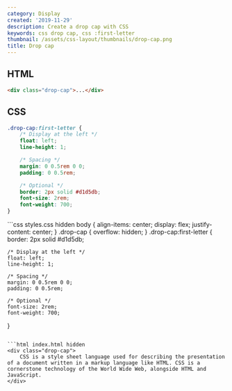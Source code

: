 ```yaml
---
category: Display
created: '2019-11-29'
description: Create a drop cap with CSS
keywords: css drop cap, css :first-letter
thumbnail: /assets/css-layout/thumbnails/drop-cap.png
title: Drop cap
---
```


## HTML

```html index.html
<div class="drop-cap">...</div>
```

## CSS

```css styles.css
.drop-cap:first-letter {
    /* Display at the left */
    float: left;
    line-height: 1;

    /* Spacing */
    margin: 0 0.5rem 0 0;
    padding: 0 0.5rem;

    /* Optional */
    border: 2px solid #d1d5db;
    font-size: 2rem;
    font-weight: 700;
}
```

<Playground>
```css styles.css hidden
body {
    align-items: center;
    display: flex;
    justify-content: center;
}
.drop-cap {
    overflow: hidden;
}
.drop-cap:first-letter {
    border: 2px solid #d1d5db;

    /* Display at the left */
    float: left;
    line-height: 1;

    /* Spacing */
    margin: 0 0.5rem 0 0;
    padding: 0 0.5rem;

    /* Optional */
    font-size: 2rem;
    font-weight: 700;
}
```

```html index.html hidden
<div class="drop-cap">
    CSS is a style sheet language used for describing the presentation of a document written in a markup language like HTML. CSS is a cornerstone technology of the World Wide Web, alongside HTML and JavaScript.
</div>
```
</Playground>
